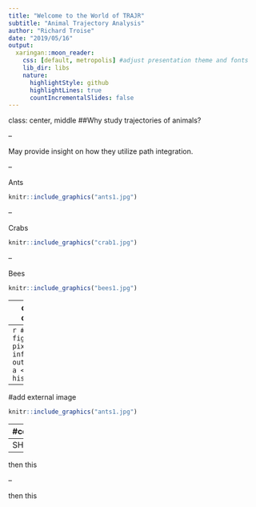 ```yaml
---
title: "Welcome to the World of TRAJR"
subtitle: "Animal Trajectory Analysis"
author: "Richard Troise"
date: "2019/05/16"
output:
  xaringan::moon_reader:
    css: [default, metropolis] #adjust presentation theme and fonts
    lib_dir: libs
    nature:
      highlightStyle: github
      highlightLines: true
      countIncrementalSlides: false
---
```

class: center, middle
##Why study trajectories of animals?

--

May provide insight on how they utilize path integration.

--

  Ants
```r
knitr::include_graphics("ants1.jpg")
```


--

  Crabs
```r
knitr::include_graphics("crab1.jpg")
```


--

  Bees
```r
knitr::include_graphics("bees1.jpg")
```


---
class: inverse, center, middle 

next slide

      - bullet point
    - another bullet
    
---
```r
#can use fig.height (in pixels, range 2-inf)
#can use out.height="200px"
a <- rnorm(10,0,1)
hist(a)
```
---
#add external image

```r
knitr::include_graphics("ants1.jpg")
```
---
#columns

.pull-left[
Some tex

]

.pull-right[
ahh this looks right

]

---
SHow this

--

then this

--

then this

